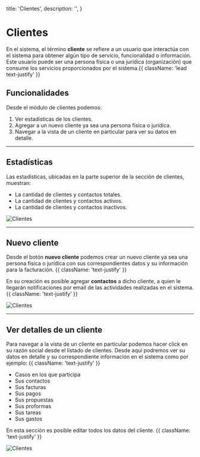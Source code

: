   title: 'Clientes',
  description: '',
}

# Clientes

En el sistema, el término **cliente** se refiere a un usuario que interactúa con el sistema para obtener algún tipo de servicio, funcionalidad o información. Este usuario puede ser una persona física o una jurídica (organización) que consume los servicios proporcionados por el sistema.{{ className: 'lead text-justify' }}

## Funcionalidades

Desde el módulo de clientes podemos:

1. Ver estadísticas de los clientes.
2. Agregar a un nuevo cliente ya sea una persona física o jurídica.
3. Navegar a la vista de un cliente en particular para ver su datos en detalle.

---

## Estadísticas

Las estadísticas, ubicadas en la parte superior de la sección de clientes, muestran:

- La cantidad de clientes y contactos totales.
- La cantidad de clientes y contactos activos.
- La cantidad de clientes y contactos inactivos.

<Image src="/images/clientes-1.png" alt="Clientes" width={1000} height={800} />

---

## Nuevo cliente

Desde el botón **nuevo cliente** podemos crear un nuevo cliente ya sea una persona física o jurídica con sus correspondientes datos y su información para la facturación. {{ className: 'text-justify' }}

En su creación es posible agregar **contactos** a dicho cliente, a quien le llegarán notificaciones por email de las actividades realizadas en el sistema. {{ className: 'text-justify' }}

<Image src="/images/clientes-2.png" alt="Clientes" width={1000} height={800} />

---

## Ver detalles de un cliente

Para navegar a la vista de un cliente en particular podemos hacer click en su razón social desde el listado de clientes. Desde aquí podremos ver su datos en detalle y
su correspondiente información en el sistema como por ejemplo: {{ className: 'text-justify' }}

- Casos en los que participa
- Sus contactos
- Sus facturas
- Sus pagos
- Sus propuestas
- Sus proformas
- Sus tareas
- Sus gastos

En esta sección es posible editar todos los datos del cliente. {{ className: 'text-justify' }}

<Image src="/images/clientes-3.png" alt="Clientes" width={1000} height={800} />
